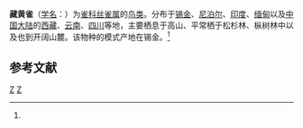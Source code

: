 {{Speciesbox 
| taxon = Serinus thibetanus
| status = LC 
| status_system = iucn3.1
| status_ref = <ref>{{IUCN2008|assessors=[[國際鳥盟|國際鳥盟]]（BLI）|year=2008|id=149478|title=Serinus thibetanus|downloaded=2009年11月1日}}</ref>
| image = Tibetan Siskin Barsey Rhododendron Sanctuary 11.03.2013.jpg
| binomial_authority = (Hume, 1872)<ref name='id4147'>{{cite web| url =http://www.bioinfo.cn/db05/BjdwSpecies.php?action=view&id=4147| title =藏黄雀| work =《中国动物物种编目数据库》| publisher =中国科学院微生物研究所| author =中国科学院动物研究所| accessdate =2009-04-04| deadurl =yes| archiveurl =https://web.archive.org/web/20160305074135/http://www.bioinfo.cn/db05/BjdwSpecies.php?action=view&id=4147| archivedate =2016-03-05}}</ref>
| synonyms = ''Carduelis thibetana'' Hume
}}

'''藏黄雀'''（[[学名|学名]]：{{lang|la|''Serinus thibetanus''}}）为[[雀科|雀科]][[丝雀属|丝雀属]]的[[鸟类|鸟类]]。分布于[[锡金|锡金]]、[[尼泊尔|尼泊尔]]、[[印度|印度]]、[[缅甸|缅甸]]以及[[中国大陆|中国大陆]]的[[西藏|西藏]]、[[云南|云南]]、[[四川|四川]]等地，主要栖息于高山、平常栖于松杉林、枞树林中以及也到开阔山麓。该物种的模式产地在锡金。<ref name='id4147'/>

== 参考文献 ==
{{reflist}}

{{Taxonbar}}
[[Category:1872年描述的鸟类|Z]]
[[Category:丝雀属|Z]]
